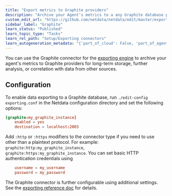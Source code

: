 ```yaml
---
title: "Export metrics to Graphite providers"
description: "Archive your Agent's metrics to a any Graphite database provider for long-term storage, further analysis, or correlation with data from other sources."
custom_edit_url: "https://github.com/netdata/netdata/edit/master/exporting/graphite/README.md"
sidebar_label: "Graphite"
learn_status: "Published"
learn_topic_type: "Tasks"
learn_rel_path: "Setup/Exporting connectors"
learn_autogeneration_metadata: "{'part_of_cloud': False, 'part_of_agent': True}"
---
```



You can use the Graphite connector for
the [exporting engine](/docs/nightly/references/configuration/exporting-reference) to archive your agent's
metrics to Graphite providers for long-term storage, further analysis, or correlation with data from other sources.

## Configuration

To enable data exporting to a Graphite database, run `./edit-config exporting.conf` in the Netdata configuration
directory and set the following options:

```conf
[graphite:my_graphite_instance]
    enabled = yes
    destination = localhost:2003
```

Add `:http` or `:https` modifiers to the connector type if you need to use other than a plaintext protocol. For
example: `graphite:http:my_graphite_instance`,
`graphite:https:my_graphite_instance`. You can set basic HTTP authentication credentials using

```conf
    username = my_username
    password = my_password
```

The Graphite connector is further configurable using additional settings. See
the [exporting reference doc](/docs/nightly/references/configuration/exporting-reference#options) for details.


